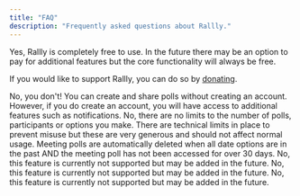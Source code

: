```yaml
---
title: "FAQ"
description: "Frequently asked questions about Rallly."
---
```


<Accordion title="Is Rallly free?">
  Yes, Rallly is completely free to use. In the future there may be an option to
  pay for additional features but the core functionality will always be free.

If you would like to support Rallly, you can do so by [donating](/contribute/donations).

</Accordion>

<Accordion title="Do I need to create an account to use Rallly?">
  No, you don't! You can create and share polls without creating an account.
  However, if you do create an account, you will have access to additional
  features such as notifications.
</Accordion>

<Accordion title="Are there any limits to the number of polls, participants and options I can make?">
  No, there are no limits to the number of polls, participants or options you
  make. There are technical limits in place to prevent misuse but these are very
  generous and should not affect normal usage.
</Accordion>

<Accordion title="How long will Rallly keep my meeting poll?">
  Meeting polls are automatically deleted when all date options are in the past
  AND the meeting poll has not been accessed for over 30 days.
</Accordion>

<Accordion title="Can I limit the number of participants that can vote for an option?">
  No, this feature is currently not supported but may be added in the future.
</Accordion>

<Accordion title="Can I hide the participant names from other participants?">
  No, this feature is currently not supported but may be added in the future.
</Accordion>

<Accordion title="Can I set a deadline for my poll?">
  No, this feature is currently not supported but may be added in the future.
</Accordion>
